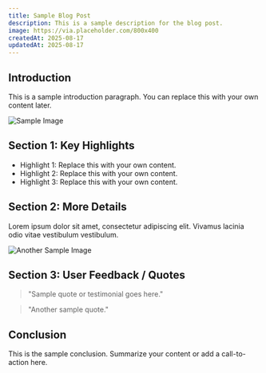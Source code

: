 ```yaml
---
title: Sample Blog Post
description: This is a sample description for the blog post.
image: https://via.placeholder.com/800x400
createdAt: 2025-08-17
updatedAt: 2025-08-17
---
```


## Introduction

This is a sample introduction paragraph. You can replace this with your own content later.

![Sample Image](https://via.placeholder.com/600x300)

## Section 1: Key Highlights

- Highlight 1: Replace this with your own content.
- Highlight 2: Replace this with your own content.
- Highlight 3: Replace this with your own content.

## Section 2: More Details

Lorem ipsum dolor sit amet, consectetur adipiscing elit. Vivamus lacinia odio vitae vestibulum vestibulum.

![Another Sample Image](https://via.placeholder.com/600x300)

## Section 3: User Feedback / Quotes

> "Sample quote or testimonial goes here."

> "Another sample quote."

## Conclusion

This is the sample conclusion. Summarize your content or add a call-to-action here.
